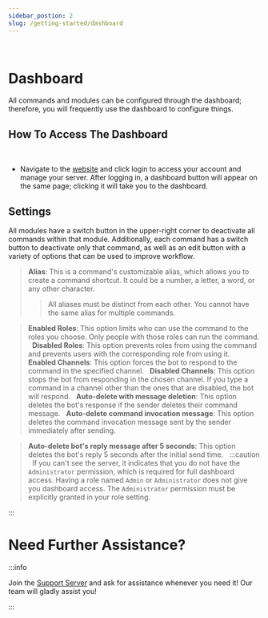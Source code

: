 ```yaml
---
sidebar_postion: 2
slug: /getting-started/dashboard
---
```

 
# Dashboard

All commands and modules can be configured through the dashboard; therefore, you will frequently use the dashboard to configure things.
 
## How To Access The Dashboard
 
- Navigate to the [website](https://probot.io/) and click login to access your account and manage your server.
After logging in, a dashboard button will appear on the same page; clicking it will take you to the dashboard.
 
## Settings

All modules have a switch button in the upper-right corner to deactivate all commands within that module. Additionally, each command has a switch button to deactivate only that command, as well as an edit button with a variety of options that can be used to improve workflow.

> **Alias**: This is a command's customizable alias, which allows you to create a command shortcut. It could be a number, a letter, a word, or any other character.
>> All aliases must be distinct from each other. You cannot have the same alias for multiple commands.

> **Enabled Roles**: This option limits who can use the command to the roles you choose. Only people with those roles can run the command.
 
> **Disabled Roles**: This option prevents roles from using the command and prevents users with the corresponding role from using it.
 
> **Enabled Channels**: This option forces the bot to respond to the command in the specified channel.
 
> **Disabled Channels**: This option stops the bot from responding in the chosen channel. If you type a command in a channel other than the ones that are disabled, the bot will respond.
 
> **Auto-delete with message deletion**: This option deletes the bot's response if the sender deletes their command message.
 
> **Auto-delete command invocation message**: This option deletes the command invocation message sent by the sender immediately after sending.

> **Auto-delete bot's reply message after 5 seconds**: This option deletes the bot's reply 5 seconds after the initial send time.
 
:::caution
 
If you can't see the server, it indicates that you do not have the `Administrator` permission, which is required for full dashboard access.
Having a role named `Admin` or `Administrator` does not give you dashboard access. The `Administrator` permission must be explicitly granted in your role setting.

:::
 
# Need Further Assistance?

:::info

Join the [Support Server](https://discord.gg/probot) and ask for assistance whenever you need it! Our team will gladly assist you!

:::
